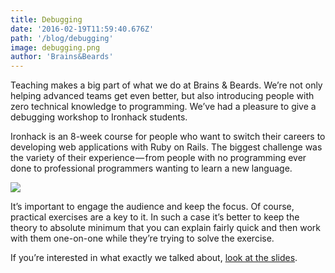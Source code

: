 ```yaml
---
title: Debugging
date: '2016-02-19T11:59:40.676Z'
path: '/blog/debugging'
image: debugging.png
author: 'Brains&Beards'
---
```


Teaching makes a big part of what we do at Brains & Beards. We’re not only helping advanced teams get even better, but also introducing people with zero technical knowledge to programming. We’ve had a pleasure to give a debugging workshop to Ironhack students.

Ironhack is an 8-week course for people who want to switch their careers to developing web applications with Ruby on Rails. The biggest challenge was the variety of their experience — from people with no programming ever done to professional programmers wanting to learn a new language.

![](debugging.png)

It’s important to engage the audience and keep the focus. Of course, practical exercises are a key to it. In such a case it’s better to keep the theory to absolute minimum that you can explain fairly quick and then work with them one-on-one while they’re trying to solve the exercise.

If you’re interested in what exactly we talked about, [look at the slides](https://speakerdeck.com/sharnik/debugging).
